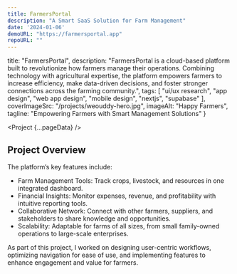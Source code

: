```yaml
---
title: FarmersPortal
description: "A Smart SaaS Solution for Farm Management"
date: '2024-01-06'
demoURL: "https://farmersportal.app"
repoURL: ""
---
```



  title: "FarmersPortal",
  description: "FarmersPortal is a cloud-based platform built to revolutionize how farmers manage their operations. Combining technology with agricultural expertise, the platform empowers farmers to increase efficiency, make data-driven decisions, and foster stronger connections across the farming community.",
  tags: [
    "ui/ux research",
    "app design",
    "web app design",
    "mobile design",
    "nextjs",
    "supabase"
  ],
  coverImageSrc: "/projects/weouddy-hero.jpg",
  imageAlt: "Happy Farmers",
  tagline: "Empowering Farmers with Smart Management Solutions"
}


<Project {...pageData} />

## Project Overview

The platform’s key features include:

- Farm Management Tools: Track crops, livestock, and resources in one integrated dashboard.
- Financial Insights: Monitor expenses, revenue, and profitability with intuitive reporting tools.
- Collaborative Network: Connect with other farmers, suppliers, and stakeholders to share knowledge and opportunities.
- Scalability: Adaptable for farms of all sizes, from small family-owned operations to large-scale enterprises.

As part of this project, I worked on designing user-centric workflows, optimizing navigation for ease of use, and implementing features to enhance engagement and value for farmers.

